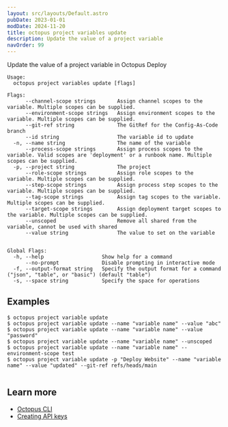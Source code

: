 ```yaml
---
layout: src/layouts/Default.astro
pubDate: 2023-01-01
modDate: 2024-11-20
title: octopus project variables update
description: Update the value of a project variable
navOrder: 99
---
```


Update the value of a project variable in Octopus Deploy

```
Usage:
  octopus project variables update [flags]

Flags:
      --channel-scope strings       Assign channel scopes to the variable. Multiple scopes can be supplied.
      --environment-scope strings   Assign environment scopes to the variable. Multiple scopes can be supplied.
      --git-ref string              The GitRef for the Config-As-Code branch
      --id string                   The variable id to update
  -n, --name string                 The name of the variable
      --process-scope strings       Assign process scopes to the variable. Valid scopes are 'deployment' or a runbook name. Multiple scopes can be supplied.
  -p, --project string              The project
      --role-scope strings          Assign role scopes to the variable. Multiple scopes can be supplied.
      --step-scope strings          Assign process step scopes to the variable. Multiple scopes can be supplied.
      --tag-scope strings           Assign tag scopes to the variable. Multiple scopes can be supplied.
      --target-scope strings        Assign deployment target scopes to the variable. Multiple scopes can be supplied.
      --unscoped                    Remove all shared from the variable, cannot be used with shared
      --value string                The value to set on the variable


Global Flags:
  -h, --help                   Show help for a command
      --no-prompt              Disable prompting in interactive mode
  -f, --output-format string   Specify the output format for a command ("json", "table", or "basic") (default "table")
  -s, --space string           Specify the space for operations

```

## Examples

<SamplesInstance />

```
$ octopus project variable update
$ octopus project variable update --name "variable name" --value "abc"
$ octopus project variable update --name "variable name" --value "password"
$ octopus project variable update --name "variable name" --unscoped
$ octopus project variable update --name "variable name" --environment-scope test
$ octopus project variable update -p "Deploy Website" --name "variable name" --value "updated" --git-ref refs/heads/main


```

## Learn more

- [Octopus CLI](/docs/octopus-rest-api/cli)
- [Creating API keys](/docs/octopus-rest-api/how-to-create-an-api-key)